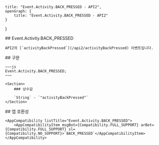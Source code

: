 
    title: "Event.Activity.BACK_PRESSED - API2",
    openGraph: {
        title: "Event.Activity.BACK_PRESSED - API2"
    }
}

<Section>
    ## Event.Activity.BACK_PRESSED

    API2의 [`activityBackPressed`](/api2/activityBackPressed) 이벤트입니다.
</Section>
<Section>
    ## 구문

    ~~~js
    Event.Activity.BACK_PRESSED;
    ~~~

    <Section>
        ### 상수값

        `String` - `"activityBackPressed"`
    </Section>
</Section>
<Section>
    ## 앱 호환성

    <AppCompatibility listTitle="Event.Activity.BACK_PRESSED">
        <AppCompatibilityItem msgBot={Compatibility.FULL_SUPPORT} arBot={Compatibility.FULL_SUPPORT} sl={Compatibility.NO_SUPPORT}>`BACK_PRESSED`</AppCompatibilityItem>
    </AppCompatibility>
</Section>